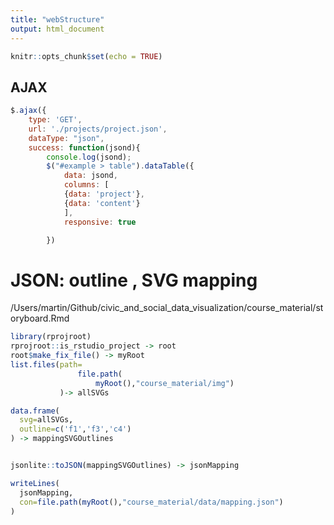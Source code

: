 ```yaml
---
title: "webStructure"
output: html_document
---
```


```r
knitr::opts_chunk$set(echo = TRUE)
```

## AJAX

```js
$.ajax({
    type: 'GET',
    url: './projects/project.json',
    dataType: "json",
    success: function(jsond){
        console.log(jsond);
        $("#example > table").dataTable({
            data: jsond,
            columns: [
            {data: 'project'},
            {data: 'content'}
            ],
            responsive: true

        })
```

# JSON: outline , SVG mapping

/Users/martin/Github/civic_and_social_data_visualization/course_material/storyboard.Rmd
```r
library(rprojroot)
rprojroot::is_rstudio_project -> root
root$make_fix_file() -> myRoot
list.files(path=
               file.path(
                   myRoot(),"course_material/img")
           )-> allSVGs

data.frame(
  svg=allSVGs,
  outline=c('f1','f3','c4')
) -> mappingSVGOutlines


jsonlite::toJSON(mappingSVGOutlines) -> jsonMapping

writeLines(
  jsonMapping,
  con=file.path(myRoot(),"course_material/data/mapping.json")
)

```

